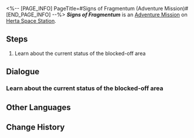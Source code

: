 <%-- [PAGE_INFO]
PageTitle=#Signs of Fragmentum (Adventure Mission)#
[END_PAGE_INFO] --%>
{{Stub|Dialogue.}}
{{Mission Infobox
|id            = 2000208
|title         = Signs of Fragmentum
|image         = <!--Mission Signs of Fragmentum (Adventure Mission).png-->
|type          = Adventure
|event_name    = 
|chapter       = 
|requirements  = [[Companion Mission]] ''[[You Already Know Me]]'' completed
|summary       = <!--official mission summary from Fate's Atlas-->
|characters    = Trailblazer
|startLocation = [[Herta Space Station]] - [[Storage Zone]]
|world         = Herta Space Station
|area          = Storage Zone
|prev          = 
|next          = 
|exp           = 
|credits       = 
|stellarJade   = 
|other         = 
}}
'''''Signs of Fragmentum''''' is an [[Adventure Mission]] on [[Herta Space Station]].

==Steps==
# Learn about the current status of the blocked-off area

<!--
==Gameplay Notes==

--><!--
==Trial Character==

-->
==Dialogue==
{{Stub Dialogue}}
===Learn about the current status of the blocked-off area===
{{Mission Description|type=adventure|location=Storage Zone|Go to the storage zone and ask the investigators sent by Asta about the current situation.}}
{{Dialogue Start}}
:{{tx}}
{{Dialogue End}}

==Other Languages==
{{Other Languages
|en   = Signs of Fragmentum
|zhs  = 裂界征兆
|zht  = 裂界徵兆
|ja   = 裂界の兆し
|ko   = 열계의 징조
|es   = Señales del Fragmentum
|fr   = Signes du Fragmentum
|ru   = Признаки Фрагментума
|th   = สัญญาณแห่ง Fragmentum
|vi   = Dấu Hiệu Rãnh Nứt
|de   = Anzeichen für Fragmentum
|id   = Tanda-tanda Fragmentum
|pt   = Sinais do Fragmentum
}}

==Change History==
{{Change History|1.0}}
